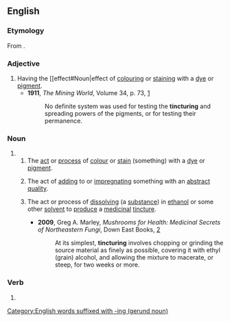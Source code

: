 ==English==

===Etymology===
From {{suffix|en|tincture|pos1=verb|ing|id2=participial}}.

===Adjective===
{{en-adj}}

# Having the [[effect#Noun|effect of [[colour#Verb|colouring]] or [[stain#Verb|staining]] with a [[dye#Noun|dye]] or [[pigment#Noun|pigment]].
#* '''1911''', ''The Mining World'', Volume 34, p. 73, [https://books.google.com/books?id=zwRKAQAAMAAJ&q=%22tincturing%22&dq=%22tincturing%22&hl=en&sa=X&ved=0ahUKEwj90fmvn7LNAhUX6WMKHc3TCPsQ6AEItAIwMg]
#*: No definite system was used for testing the '''tincturing''' and spreading powers of the pigments, or for testing their permanence.

===Noun===
{{en-noun}}

# {{gerund of|en|tincture}}
## The [[act#Noun|act]] or [[process#Noun|process]] of [[colour#Verb|colour]] or [[stain#Verb|stain]] (something) with a [[dye#Noun|dye]] or [[pigment#Noun|pigment]].
## {{lb|en|figuratively}} The act of [[add#Verb|adding]] to or [[impregnate|impregnating]] something with an [[abstract#Adjective|abstract]] [[quality#Noun|quality]].
## {{lb|en|pharmacy}} The act or process of [[dissolve#Verb|dissolving]] (a [[substance#Noun|substance]]) in [[ethanol]] or some other [[solvent#Noun|solvent]] to [[produce#Verb|produce]] a [[medicinal#Adjective|medicinal]] [[tincture#Noun|tincture]].
##* '''2009''', Greg A. Marley, ''Mushrooms for Health: Medicinal Secrets of Northeastern Fungi'', Down East Books, [https://books.google.com/books?id=yXwYAwAAQBAJ&printsec=frontcover#v=onepage&q&f=false]
##*: At its simplest, '''tincturing''' involves chopping or grinding the source material as finely as possible, covering it with ethyl (grain) alcohol, and allowing the mixture to macerate, or steep, for two weeks or more.

===Verb===
{{head|en|verb form}}

# {{present participle of|en|tincture|nocat=1}}

[[Category:English words suffixed with -ing (gerund noun)]]